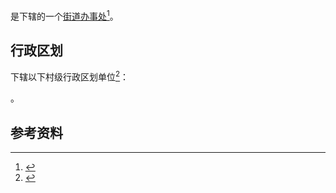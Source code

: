 {{中国乡级行政区|42/01/03/005/000}}

'''{{PAGENAMEBASE}}'''是{{PRC admin/fullname|42/01/03/005/000|3}}下辖的一个[[街道办事处|街道办事处]]<ref>{{PRC admin/ref sgc|{{PRC admin/parent|42/01/03/005/000}}}}</ref>。

== 行政区划 ==
{{PAGENAMEBASE}}下辖以下村级行政区划单位<ref>{{PRC admin/ref sgc|42/01/03/005/000}}</ref>：

{{PRC admin/children|42/01/03/005/000}}。

== 参考资料 ==
{{reflist}}

{{湖北行政区划小作品}}
{{PRC admin/navcat|42/01/03/005/000}}